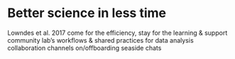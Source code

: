 # Better science in less time {#bsilt}


Lowndes et al. 2017
come for the efficiency, stay for the learning & support community
lab’s workflows & shared practices for data analysis
collaboration channels
on/offboarding
seaside chats
